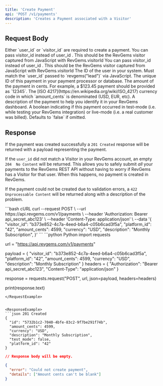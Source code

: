 ```yaml
---
title: 'Create Payment'
api: 'POST /v1/payments'
description: 'Creates a Payment associated with a Visitor'
---
```



<ApiHeaders />

## Request Body

<Warning>
  Either `user_id` or `visitor_id` are required to create a payment.
</Warning>

<ParamField body="visitor_id" type="uuid">
  You can pass visitor_id instead of user_id . This should be the RevGems visitor captured from JavaScript with RevGems.visitorId
</ParamField>

<ParamField body="visitor_id" type="uuid">
  You can pass visitor_id instead of user_id . This should be the RevGems visitor captured from JavaScript with RevGems.visitorId
</ParamField>

<ParamField body="user_id" type="string">
  The ID of the user in your system. Must match the `user_id` passed to `revgems("lead")` via JavaScript.
</ParamField>

<ParamField body="platform_id" type="string" required>
  The unique ID of this payment in your payment processor or database.
</ParamField>

<ParamField body="amount_cents" type="integer" required>
  The amount of the payment in cents. For example, a $123.45 payment should be provided as `12345`.
</ParamField>

<ParamField body="currency" type="string" required>
  The [ISO 4217](https://en.wikipedia.org/wiki/ISO_4217) currency code in which `amount_cents` is denominated (USD, EUR, etc).
</ParamField>

<ParamField body="description" type="string">
  A description of the payment to help you identify it in your RevGems dashboard.
</ParamField>

<ParamField body="test_mode" type="boolean" default="false">
  A boolean indicating if this payment occurred in test-mode (i.e. while testing your RevGems integration) or live-mode (i.e. a real customer was billed).
  Defaults to `false` if omitted.
</ParamField>

## Response

If the payment was created successfully a `201 Created` response will be returned with a payload representing the payment.

If the `user_id` did not match a Visitor in your RevGems account, an empty `204  No Content` will be returned. This allows you to safely submit *all* your payments to the RevGems REST API without having to worry if RevGems has a Visitor for that user. When this happens, no payment is created in RevGems.

If the payment could not be created due to validation errors, a `422 Unprocessable Content` will be returned along with a description of the problem.

<RequestExample>
  ```bash cURL
  curl --request POST \
    --url https://api.revgems.com/v1/payments \
    --header 'Authorization: Bearer api_secret_abc123' \
    --header 'Content-Type: application/json' \
    --data '{
      "visitor_id": "b373e852-4c7a-4eed-b6a4-c05b6cad3f5a",
      "platform_id": "42",
      "amount_cents": 4599,
      "currency": "USD",
      "description": "Monthly Subscription",
    }'
  ```
  ```python Python
  import requests

  url = "https://api.revgems.com/v1/payments"

  payload = {
      "visitor_id": "b373e852-4c7a-4eed-b6a4-c05b6cad3f5a",
      "platform_id": "42",
      "amount_cents": 4599,
      "currency": "USD",
      "description": "Monthly Subscription"
  }
  headers = {
      "Authorization": "Bearer api_secret_abc123",
      "Content-Type": "application/json"
  }

  response = requests.request("POST", url, json=payload, headers=headers)

  print(response.text)
  ```
</RequestExample>


<ResponseExample>
  ```json 201 Created
  {
    "id": "5732b1c2-7040-4bfe-83c2-9f7be291f74b",
    "amount_cents": 4599,
    "currency": "USD",
    "description": "Monthly Subscription",
    "test_mode": false,
    "platform_id": "42"
  }
  ```
  ```json 204 No Content
  // Response body will be empty.
  ```
  ```json 422 Unprocessable Content
  {
    "error": "Could not create payment",
    "details": ["Amount cents can't be blank"]
  }
  ```
</ResponseExample>
